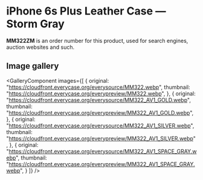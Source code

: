 
# iPhone 6s Plus Leather Case — Storm Gray

<Callout type='info' emoji='👉🏻'>**MM322ZM** is an order number for this product, used for search engines, auction websites and such.</Callout>

## Image gallery

<GalleryComponent
    images={[
      {
        original: "https://cloudfront.everycase.org/everysource/MM322.webp",
        thumbnail: "https://cloudfront.everycase.org/everypreview/MM322.webp",
      },
      {
        original: "https://cloudfront.everycase.org/everysource/MM322_AV1_GOLD.webp",
        thumbnail: "https://cloudfront.everycase.org/everypreview/MM322_AV1_GOLD.webp",
      },
      {
        original: "https://cloudfront.everycase.org/everysource/MM322_AV1_SILVER.webp",
        thumbnail: "https://cloudfront.everycase.org/everypreview/MM322_AV1_SILVER.webp",
      },
      {
        original: "https://cloudfront.everycase.org/everysource/MM322_AV1_SPACE_GRAY.webp",
        thumbnail: "https://cloudfront.everycase.org/everypreview/MM322_AV1_SPACE_GRAY.webp",
      }
    ]}
  />
